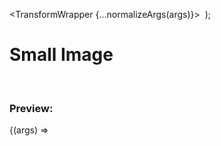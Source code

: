 


  <TransformWrapper {...normalizeArgs(args)}>
    <TransformComponent>
      <img src={exampleImg} alt="" />
    </TransformComponent>
  </TransformWrapper>
);

<Meta
  title="Examples/Small Image"
  component={TransformWrapper}
  argTypes={argsTypes}
/>

# Small Image

<br />

### Preview:

<Canvas>
  <Story name="Small Image">{(args) => <Template {...args} />}</Story>
</Canvas>

## Component API

<ArgsTable story="Small Image" />
